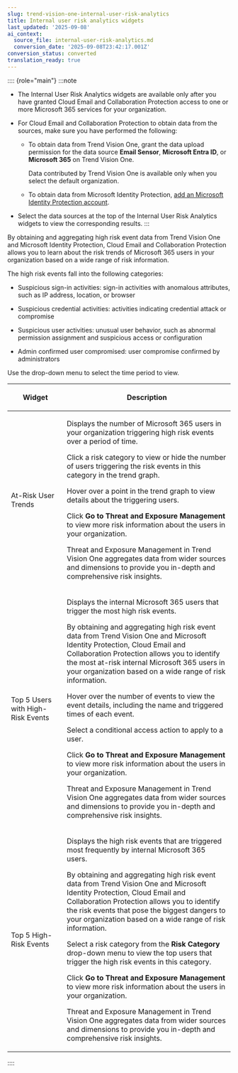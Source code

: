 ```yaml
---
slug: trend-vision-one-internal-user-risk-analytics
title: Internal user risk analytics widgets
last_updated: '2025-09-08'
ai_context:
  source_file: internal-user-risk-analytics.md
  conversion_date: '2025-09-08T23:42:17.001Z'
conversion_status: converted
translation_ready: true
---
```


:::: {role="main"}
:::note

- The Internal User Risk Analytics widgets are available only after you have granted Cloud Email and Collaboration Protection access to one or more Microsoft 365 services for your organization.

- For Cloud Email and Collaboration Protection to obtain data from the sources, make sure you have performed the following:

  - To obtain data from Trend Vision One, grant the data upload permission for the data source **Email Sensor**, **Microsoft Entra ID**, or **Microsoft 365** on Trend Vision One.

    Data contributed by Trend Vision One is available only when you select the default organization.

  - To obtain data from Microsoft Identity Protection, [add an Microsoft Identity Protection account](using-ms-id-protection-account.mdx).

- Select the data sources at the top of the Internal User Risk Analytics widgets to view the corresponding results.
:::

By obtaining and aggregating high risk event data from Trend Vision One and Microsoft Identity Protection, Cloud Email and Collaboration Protection allows you to learn about the risk trends of Microsoft 365 users in your organization based on a wide range of risk information.

The high risk events fall into the following categories:

- Suspicious sign-in activities: sign-in activities with anomalous attributes, such as IP address, location, or browser

- Suspicious credential activities: activities indicating credential attack or compromise

- Suspicious user activities: unusual user behavior, such as abnormal permission assignment and suspicious access or configuration

- Admin confirmed user compromised: user compromise confirmed by administrators

Use the drop-down menu to select the time period to view.

<table>
<colgroup>
<col style="width: 25%" />
<col style="width: 75%" />
</colgroup>
<thead>
<tr>
<th><p>Widget</p></th>
<th><p>Description</p></th>
</tr>
</thead>
<tbody>
<tr>
<td><p>At-Risk User Trends</p></td>
<td><p>Displays the number of Microsoft 365 users in your organization triggering high risk events over a period of time.</p>
<p>Click a risk category to view or hide the number of users triggering the risk events in this category in the trend graph.</p>
<p>Hover over a point in the trend graph to view details about the triggering users.</p>
<p>Click <strong>Go to Threat and Exposure Management</strong> to view more risk information about the users in your organization.</p>
<p>Threat and Exposure Management in Trend Vision One aggregates data from wider sources and dimensions to provide you in-depth and comprehensive risk insights.</p></td>
</tr>
<tr>
<td><p>Top 5 Users with High-Risk Events</p></td>
<td><p>Displays the internal Microsoft 365 users that trigger the most high risk events.</p>
<p>By obtaining and aggregating high risk event data from Trend Vision One and Microsoft Identity Protection, Cloud Email and Collaboration Protection allows you to identify the most at-risk internal Microsoft 365 users in your organization based on a wide range of risk information.</p>
<p>Hover over the number of events to view the event details, including the name and triggered times of each event.</p>
<p>Select a conditional access action to apply to a user.</p>
<p>Click <strong>Go to Threat and Exposure Management</strong> to view more risk information about the users in your organization.</p>
<p>Threat and Exposure Management in Trend Vision One aggregates data from wider sources and dimensions to provide you in-depth and comprehensive risk insights.</p></td>
</tr>
<tr>
<td><p>Top 5 High-Risk Events</p></td>
<td><p>Displays the high risk events that are triggered most frequently by internal Microsoft 365 users.</p>
<p>By obtaining and aggregating high risk event data from Trend Vision One and Microsoft Identity Protection, Cloud Email and Collaboration Protection allows you to identify the risk events that pose the biggest dangers to your organization based on a wide range of risk information.</p>
<p>Select a risk category from the <strong>Risk Category</strong> drop-down menu to view the top users that trigger the high risk events in this category.</p>
<p>Click <strong>Go to Threat and Exposure Management</strong> to view more risk information about the users in your organization.</p>
<p>Threat and Exposure Management in Trend Vision One aggregates data from wider sources and dimensions to provide you in-depth and comprehensive risk insights.</p></td>
</tr>
</tbody>
</table>
::::
